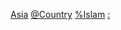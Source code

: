 [[Category:各国伊斯兰教组织|Asia]]
[[Category:亚洲伊斯兰教组织|@Country]]
[[Category:亚洲各国宗教组织|%Islam]]
[[Category:亚洲各国伊斯兰教|:]]